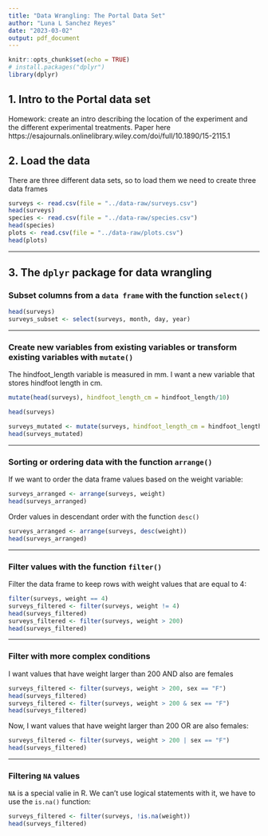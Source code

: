 ```yaml
---
title: "Data Wrangling: The Portal Data Set"
author: "Luna L Sanchez Reyes"
date: "2023-03-02"
output: pdf_document
---
```


```r
knitr::opts_chunk$set(echo = TRUE)
# install.packages("dplyr")
library(dplyr)
```

## 1. Intro to the Portal data set

Homework: create an intro describing the location of the experiment and the different experimental treatments.
Paper here https://esajournals.onlinelibrary.wiley.com/doi/full/10.1890/15-2115.1

## 2. Load the data 

There are three different data sets, so to load them we need to create three data frames

```r
surveys <- read.csv(file = "../data-raw/surveys.csv")
head(surveys)
species <- read.csv(file = "../data-raw/species.csv")
head(species)
plots <- read.csv(file = "../data-raw/plots.csv")
head(plots)
```

------

## 3. The `dplyr` package for data wrangling 

### Subset columns from a `data frame` with the function `select()`

```r
head(surveys)
surveys_subset <- select(surveys, month, day, year)

```

------

### Create new variables from existing variables or transform existing variables with `mutate()`

The hindfoot_length variable is measured in mm. I want a new variable that stores hindfoot length in cm.

```r
mutate(head(surveys), hindfoot_length_cm = hindfoot_length/10)
```


```r
head(surveys)
```

```r
surveys_mutated <- mutate(surveys, hindfoot_length_cm = hindfoot_length/10)
head(surveys_mutated)
```

------

### Sorting or ordering data with the function `arrange()`

If we want to order the data frame values based on the weight variable:

```r
surveys_arranged <- arrange(surveys, weight)
head(surveys_arranged)
```
Order values in descendant order with the function `desc()`

```r
surveys_arranged <- arrange(surveys, desc(weight))
head(surveys_arranged)
```

------

### Filter values with the function `filter()`

Filter the data frame to keep rows with weight values that are equal to 4:

```r
filter(surveys, weight == 4)
surveys_filtered <- filter(surveys, weight != 4)
head(surveys_filtered)
surveys_filtered <- filter(surveys, weight > 200)
head(surveys_filtered)
```

------

### Filter with more complex conditions

I want values that have weight larger than 200 AND also are females

```r
surveys_filtered <- filter(surveys, weight > 200, sex == "F")
head(surveys_filtered)
surveys_filtered <- filter(surveys, weight > 200 & sex == "F")
head(surveys_filtered)
```

Now, I want values that have weight larger than 200 OR are also females:


```r
surveys_filtered <- filter(surveys, weight > 200 | sex == "F")
head(surveys_filtered)
```

------

### Filtering `NA` values

`NA` is a special valie in R. We can't use logical statements with it, we have to use the `is.na()` function:

```r
surveys_filtered <- filter(surveys, !is.na(weight))
head(surveys_filtered)
```




